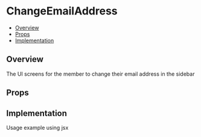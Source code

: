 
<Meta of={ChangeEmailAddress}/>

# ChangeEmailAddress

- [Overview](#overview)
- [Props](#props)
- [Implementation](#implementation)

## Overview

The UI screens for the member to change their email address in the sidebar

## Props

<Controls/>

<Canvas of={ChangeEmailAddress.Default}/>

## Implementation
Usage example using jsx

```jsx
  <Button
    onClick={() => open(<ChangeEmailAddress email={'something@example.com'} memberUuid={'abcd-1234'} />)}
  >
    Change email
  </Button>
```
